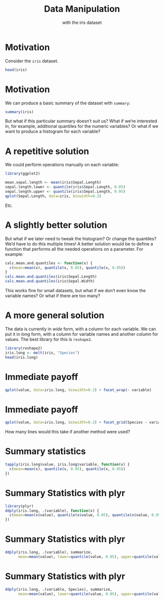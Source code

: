% Data Manipulation
% with the iris dataset

# Motivation

Consider the `iris` dataset.
```{r}
head(iris)
```

# Motivation

We can produce a basic summary of the dataset with `summary`:
```{r}
summary(iris)
```
But what if this particular summary doesn't suit us? What if we're interested in, for example, additional quantiles for the numeric variables? Or what if we want to produce a histogram for each variable?

# A repetitive solution
We could perform operations manually on each variable:
```{r, echo=FALSE}
library(ggplot2)
```
```{r, fig.cap=''}
mean.sepal.length <- mean(iris$Sepal.Length)
sepal.length.lower <- quantile(iris$Sepal.Length, 0.05)
sepal.length.upper <- quantile(iris$Sepal.Length, 0.95)
qplot(Sepal.Length, data=iris, binwidth=0.2)
```
Etc.

# A slightly better solution
But what if we later need to tweak the histogram? Or change the quantiles? We'd have to do this multiple times! A better solution would be to define a function that performs all the needed operations on a parameter. For example:

```{r}
calc.mean.and.quantiles <- function(x) {
  c(mean=mean(x), quantile(x, 0.05), quantile(x, 0.95))
}
calc.mean.and.quantiles(iris$Sepal.Length)
calc.mean.and.quantiles(iris$Sepal.Width)
```

This works fine for small datasets, but what if we don't even know the variable names? Or what if there are too many?

# A more general solution

The data is currently in *wide* form, with a column for each variable. We can put it in *long* form, with a column for variable names and another column for values. The best library for this is `reshape2`.

```{r}
library(reshape2)
iris.long <- melt(iris, "Species")
head(iris.long)
```

# Immediate payoff

```{r, fig.cap=''}
qplot(value, data=iris.long, binwidth=0.2) + facet_wrap(~ variable)
```

# Immediate payoff

```{r, fig.cap=''}
qplot(value, data=iris.long, binwidth=0.2) + facet_grid(Species ~ variable)
```
How many lines would this take if another method were used?

# Summary statistics

```{r}
tapply(iris.long$value, iris.long$variable, function(x) {
  c(mean=mean(x), quantile(x, 0.05), quantile(x, 0.95))
})
```

# Summary Statistics with plyr

```{r}
library(plyr)
ddply(iris.long, .(variable), function(x) {
  c(mean=mean(x$value), quantile(x$value, 0.05), quantile(x$value, 0.95))
})
```

# Summary Statistics with plyr

```{r}
ddply(iris.long, .(variable), summarize,
      mean=mean(value), lower=quantile(value, 0.05), upper=quantile(value, 0.95))
```

# Summary Statistics with plyr

```{r}
ddply(iris.long, .(variable, Species), summarize,
      mean=mean(value), lower=quantile(value, 0.05), upper=quantile(value, 0.95))
```